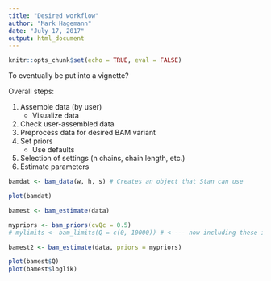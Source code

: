 ```yaml
---
title: "Desired workflow"
author: "Mark Hagemann"
date: "July 17, 2017"
output: html_document
---
```


```r
knitr::opts_chunk$set(echo = TRUE, eval = FALSE)
```

To eventually be put into a vignette?

Overall steps:

1. Assemble data (by user)
    - Visualize data
2. Check user-assembled data
3. Preprocess data for desired BAM variant
4. Set priors
    - Use defaults
4. Selection of settings (n chains, chain length, etc.)
4. Estimate parameters

```r
bamdat <- bam_data(w, h, s) # Creates an object that Stan can use

plot(bamdat)

bamest <- bam_estimate(data)

mypriors <- bam_priors(cvQc = 0.5)
# mylimits <- bam_limits(Q = c(0, 10000)) # <---- now including these in bam_priors

bamest2 <- bam_estimate(data, priors = mypriors)

plot(bamest$Q)
plot(bamest$loglik)
```


